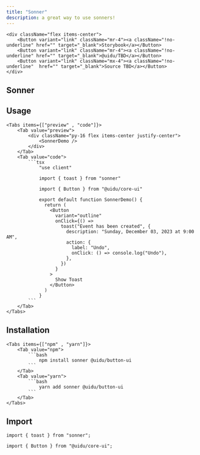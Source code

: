 ```yaml
---
title: "Sonner"
description: a great way to use sonners!
---
```



    <div className="flex items-center">
        <Button variant="link" className="mr-4"><a className="!no-underline" href="" target="_blank">Storybook</a></Button>
        <Button variant="link" className="mr-4"><a className="!no-underline" href="" target="_blank">@uidu/TBD</a></Button>
        <Button variant="link" className="mx-4"><a className="!no-underline"  href="" target="_blank">Source TBD</a></Button>
    </div>

## Sonner

<SonnerDemo />

## Usage

    <Tabs items={["preview" , "code"]}>
        <Tab value="preview">
            <div className="py-16 flex items-center justify-center">
                <SonnerDemo />
            </div>
        </Tab>
        <Tab value="code">
            ```tsx
                "use client"

                import { toast } from "sonner"

                import { Button } from "@uidu/core-ui"

                export default function SonnerDemo() {
                  return (
                    <Button
                      variant="outline"
                      onClick={() =>
                        toast("Event has been created", {
                          description: "Sunday, December 03, 2023 at 9:00 AM",
                          action: {
                            label: "Undo",
                            onClick: () => console.log("Undo"),
                          },
                        })
                      }
                    >
                      Show Toast
                    </Button>
                  )
                }
            ```
        </Tab>
    </Tabs>

## Installation

    <Tabs items={["npm" , "yarn"]}>
        <Tab value="npm">
            ```bash
                npm install sonner @uidu/button-ui
            ```
        </Tab>
        <Tab value="yarn">
            ```bash
                yarn add sonner @uidu/button-ui
            ```
        </Tab>
    </Tabs>

## Import

```tsx
import { toast } from "sonner";

import { Button } from "@uidu/core-ui";
```
